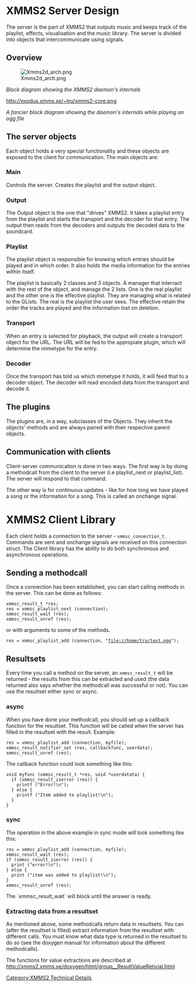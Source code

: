 {{Navbar}}

= XMMS2 Server Design =

The server is the part of XMMS2 that outputs music and keeps track of the playlist, effects, visualisation and the music library. The server is divided into objects that intercommunicate using signals.

== Overview ==
[[Image:Xmms2d_arch.png]]

''Block diagram showing the XMMS2 daemon's internals''

http://exodus.xmms.se/~tru/xmms2-core.png

''A fancier block diagram showing the daemon's internals while playing an ogg file''

== The server objects ==

Each object holds a very special functionality and these objects are exposed to the client for communication. The main objects are:

=== Main ===
Controls the server. Creates the playlist and the output object.

=== Output ===
The Output object is the one that "drives" XMMS2. It takes a playlist entry from the playlist and starts the transport and the decoder for that entry. The output then reads from the decoders and outputs the decoded data to the soundcard.

=== Playlist ===
The playlist object is responsible for knowing which entries should be played and in which order. It also holds the media information for the entries within itself.

The playlist is basically 2 classes and 3 objects. A manager that interract with the rest of the object, and manage the 2 lists. One is the real playlist and the other one is the effective playlist. They are managing what is related to the GLists. The real is the playlist the user sees. The effective retain the order the tracks are played and the information lost on deletion.

=== Transport ===
When an entry is selected for playback, the output will create a transport object for the URL. The URL will be fed to the appropiate plugin, which will determine the mimetype for the entry.

=== Decoder ===
Once the transport has told us which mimetype it holds, it will feed that to a decoder object. The decoder will read encoded data from the transport and decode it.

== The plugins ==

The plugins are, in a way, subclasses of the Objects. They inherit the objects' methods and are always paired with their respective parent objects.

== Communication with clients ==

Client-server communication is done in two ways. The first way is by doing a methodcall from the client to the server (i.e playlist_next or playlist_list). The server will respond to that command.

The other way is for continuous updates - like for how long we have played a song or the information for a song. This is called an onchange signal.

= XMMS2 Client Library =

Each client holds a connection to the server - <tt>xmmsc_connection_t</tt>. Commands are sent and onchange signals are received on this connection struct. The Client library has the ability to do both synchronous and asynchronous operations.

== Sending a methodcall ==

Once a connection has been established, you can start calling methods in the server. This can be done as follows:

 xmmsc_result_t *res;
 res = xmmsc_playlist_next (connection);
 xmmsc_result_wait (res);
 xmmsc_result_unref (res);

or with arguments to some of the methods.

 res = xmmsc_playlist_add (connection, "file://home/tru/test.ogg");

== Resultsets ==
Every time you call a method on the server, an <tt>xmmsc_result_t</tt> will be returned - the results from this can be extracted and used (the data returned also says whether the methodcall was successful or not). You can use the resultset either sync or async.

=== async ===
When you have done your methodcall, you should set up a callback function for the resultset. This function will be called when the server has filled in the resultset with the result. Example:

 res = xmmsc_playlist_add (connection, myfile);
 xmmsc_result_notifier_set (res, callbackfunc, userdata);
 xmmsc_result_unref (res);


The callback function could look something like this:

 void myfunc (xmmsc_result_t *res, void *userdatata) {
   if (xmmsc_result_iserror (res)) {
     printf ("Error!\n");
   } else {
     printf ("Item added to playlist!\n");
   }
 }

=== sync ===
The operation in the above example in sync mode will look something like this:

 res = xmmsc_playlist_add (connection, myfile);
 xmmsc_result_wait (res);
 if (xmmsc_result_iserror (res)) {
   print ("error!\n");
 } else {
   print ("item was added to playlist!\n");
 }
 xmmsc_result_unref (res);

The `xmmsc_result_wait` will block until the answer is ready.

=== Extracting data from a resultset ===
As mentioned above, some methodcalls return data in resultsets. You can (after the resultset is filled) extract information from the resultset with different calls. You must know what data type is returned in the resultset to do so (see the doxygen manual for information about the different methodcalls).

The functions for value extractions are described at http://xmms2.xmms.se/doxygen/html/group__ResultValueRetivial.html

[[Category:XMMS2 Technical Details]]
